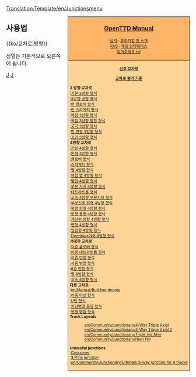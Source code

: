 <noinclude>[[Translation:Template/en/Junctionsmenu]]</noinclude><noinclude></noinclude><div style="float:right; padding-left:12px; background:#ffffff;">
<div style="border:1px solid #000000; background:#ffb466; padding:5px; -moz-border-radius-topleft:5px; -moz-border-radius-topright:5px; font-size: 12pt;">
<center><strong><font size="3">[[en/Manual/Main Page|OpenTTD Manual]]</font></strong></center>
<div style="font-size: 8pt; text-align: center;">
[[ko/Manual/설치|설치]] &middot; 
[[ko/Manual/Tutorial/Main Page|튜토리얼 및 소개]]<br />
[[ko/Archive/Community/FAQ|FAQ]] &middot; 
[[ko/Manual/게임 인터페이스|게임 인터페이스]]<br />
[[ko/읽어주세요.txt|읽어주세요.txt]]
</div>
</div>
<div style="border:1px solid black; border-top-width: 0px; background:#ffd496; padding:5px; -moz-border-radius-bottomleft:5px; -moz-border-radius-bottomright:8px; font-size: 8pt;">

<center>'''[[ko/Community/Junctionary/교차로|선로 교차로]]'''</center>
<center>'''[[ko/Community/Junctionary/교차로 기준|교차로 평가 기준]]'''</center>

'''3 방향 교차로'''<br>
:[[ko/기본 3방향|기본 3방향 형식]]<br>
:[[ko/3방향 병합|3방향 병합 형식]]<br>
:[[ko/반 클로버|반 클로버 형식]]<br>
:[[ko/반 스파게티|반 스파게티 형식]]<br>
:[[ko/복합 3방향|복합 3방향 형식]]<br>
:[[ko/복합 3방향 병합|복합 3방향 병합 형식]]<br>
:[[ko/궁극 3방향|궁극 3방향 형식]]<br>
:[[ko/반 변형 3방향|반 변형 3방향 형식]]<br>
:[[ko/꼬인 3방향|꼬인 3방향 형식]]<br>

'''4방향 교차로'''<br>
:[[ko/기본 4방향|기본 4방향 형식]]<br>
:[[ko/원형 4방향|원형 4방향 형식]]<br>
:[[ko/클로버|클로버 형식]]<br>
:[[ko/스파게티|스파게티 형식]]<br>
:[[ko/별 4방향|별 4방향 형식]]<br>
:[[ko/복합 별 4방향|복합 별 4방향 형식]]<br>
:[[ko/병합 4방향|병합 4방향 형식]]<br>
:[[ko/부분 지하 4방향|부분 지하 4방향 형식]]<br>
:[[ko/테트라트롭|테트라트롭 형식]]<br>
:[[ko/고속 4방향 부분지하|고속 4방향 부분지하 형식]]<br>
:[[ko/부분신호 원형 4방향|부분신호 원형 4방향 형식]]<br>
:[[ko/복합 원형 4방향|복합 원형 4방향 형식]]<br>
:[[ko/원형 통행 4방향|원형 통행 4방향 형식]]<br>
:[[ko/개선된 원형 4방향|개선된 원형 4방향 형식]]<br>
:[[ko/변형 4방향|변형 4방향 형식]]<br>
:[[ko/밀집형 4방향|밀집형 4방향 형식]]<br>
:[[ko/Deepblue2k8 4방향|Deepblue2k8 4방향 형식]]<br>

'''거대한 교차로'''<br>
:[[ko/이중 클로버|이중 클로버 형식]]<br>
:[[ko/이중 테트라트롭|이중 테트라트롭 형식]]<br>
:[[ko/이중 병합|이중 병합 형식]]<br>
:[[ko/사중 병합|사중 병합 형식]]<br>
:[[ko/6중 병합|6중 병합 형식]]<br>
:[[ko/별 8방향|별 8방향 형식]]<br>
:[[ko/고속 4방향|고속 4방향 형식]]<br>

'''다른 교차로'''<br>
:[[en/Manual/Building depots]]<br>
:[[ko/이중 터널|이중 터널 형식]]<br>
:[[ko/U턴|U턴 형식]]<br>
:[[ko/차선변경 통행|차선변경 통행 형식]]<br>
:[[ko/통행 병합|통행 병합 형식]]<br>

'''Track Layouts'''
:[[en/Community/Junctionary/4-Way Triple Axial]]<br>
:[[en/Community/Junctionary/4-Way Triple Axial 2]]<br>
:[[en/Community/Junctionary/Triple Via Mini]]<br>
:[[en/Community/Junctionary/High Hill]]<br>

'''Unuseful junctions'''<br>
:[[en/Community/Junctionary/Crossover-Junction|Crossover]]<br>
:[[en/Community/Junctionary/3∕4ths junction|3/4ths junction]]<br>
:[[en/Community/Junctionary/Ultimate 3-way junction for 4 tracks]]<br>

</div>
</div>
<noinclude>


==사용법==
<nowiki>{{ko/교차로|방향}}</nowiki>

정열은 기본적으로 오른쪽에 됩니다.
[[Category:en/Templates|J]][[Category:en/Navigation|J]]
</noinclude>